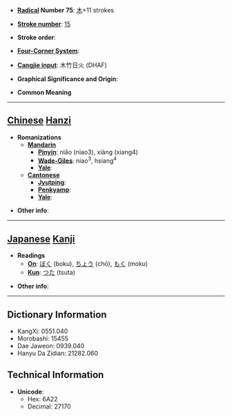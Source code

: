 * '''[[Wiktionary:Chinese radical index| Radical]] Number 75''': [[Wiktionary:Chinese radical index 木|木]]+11 strokes

* '''[[Wiktionary:Chinese total strokes index|Stroke number]]''': [[Wiktionary:Chinese total strokes index 15|15]]

* '''Stroke order''': 

* '''[[Wiktionary:Chinese four corner index|Four-Corner System]]''': 

* '''[[Wiktionary:Chinese Cangjie index|Cangjie input]]''': 木竹日火 (DHAF)

* '''Graphical Significance and Origin''': 

* '''Common Meaning'''

----

== [[Chinese]] [[Hanzi]] ==

* '''Romanizations'''
** '''[[Mandarin]]'''
*** '''[[Pinyin]]''': niǎo (niao3), xiàng (xiang4)
*** '''[[Wade-Giles]]''': niao<sup>3</sup>, hsiang<sup>4</sup>
*** '''[[Yale]]''': 
** '''[[Cantonese]]'''
*** '''[[Jyutping]]''':
*** '''[[Penkyamp]]''': 
*** '''[[Yale]]''': 

* '''Other info''': 

----

== [[Japanese]] [[Kanji]] ==

* '''Readings'''
** '''[[On]]''': [[ぼく]] (boku), [[ちょう]] (chō), [[もく]] (moku)
** '''[[Kun]]''': [[つた]] (tsuta)

* '''Other info''':  

----

== Dictionary Information ==

* KangXi: 0551.040
* Morobashi: 15455
* Dae Jaweon: 0939.040
* Hanyu Da Zidian: 21282.060

== Technical Information ==

* '''Unicode''':
** Hex: 6A22
** Decimal: 27170